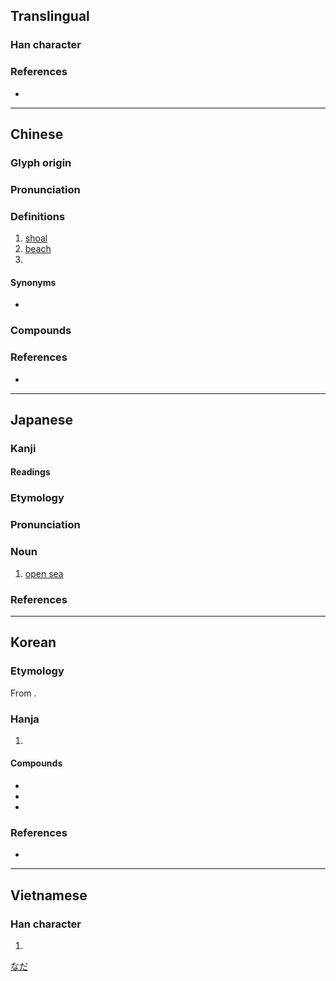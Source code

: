 {{also|滩}}
{{character info}}
==Translingual==

===Han character===
{{Han char|rn=85|rad=水|as=19|sn=22|four=30114|canj=ETOG|ids=⿰氵難}}

===References===
* {{Han ref|kx=0663.220|dkj=18784|dj=1072.140|hdz=31794.040|uh=7058|ud=28760|bh=C579|bd=50553}}

----

==Chinese==
{{zh-forms|s=滩}}

===Glyph origin===
{{Han etym}}

===Pronunciation===
{{zh-pron
|m=tān
|ma=Zh-tān.oga
|c=taan1
|h=pfs=
|md=
|mn=thoaⁿ/than
|mn_note=thoaⁿ - vernacular; than - literary
|mn-t=tuan1
|w=
|mc=y
|oc=y
|cat=n,cls
}}

===Definitions===
{{zh-hanzi}}

# [[shoal]]
# [[beach]]
# {{zh-classifier|[[liquid]] or [[paste]] [[spread]] over a [[surface]]|t=[[pool]], [[puddle]]}}

====Synonyms====
* {{q|Sichuanese}} {{zh-l|𣲩}}

===Compounds===
{{zh-der|上海灘|回灘|一灘|灘子|灘頭|淺灘|河漫灘|灘簧|杭州灘簧|打灘|灘戶|皇恐灘|灘羊|海灘|涒灘|搶灘|白水灘|灘線|打地灘兒|灘黃|海灘排球|沙灘|暗灘|河灘|灘船|灘師|險灘|龍困淺灘|鹽灘|長灘|金沙灘|新灘|紅柳灘|王灘|黃灘|熊灘|李灘|廟灘|方灘|石灘}}

===References===
* {{thcwd|13246}}

{{zh-cat|Intermediate}}

----

==Japanese==

===Kanji===
{{ja-kanji|rs=水19}}

====Readings====
{{ja-readings
|goon=たん
|kanon=たん
|kanyoon=だん
|kun=なだ-, せ
|nanori=だな, なん
}}

===Etymology===
{{wp|lang=ja}}
{{ja-kanjitab|なだ|yomi=k}}

===Pronunciation===
{{ja-pron|yomi=k|なだ|acc=1|acc_ref=DJR}}

===Noun===
{{ja-noun|なだ}}

# [[open sea]]
#: {{ja-usex|[[w:ja:玄界灘|玄界'''灘''']]|^げんかい '''^なだ'''|[[w:Genkai Sea|Genkai '''Sea''']]}}

===References===
<references/>

[[Category:ja:Geography|なだ]]

----

==Korean==

===Etymology===
From {{der|ko|ltc|-}} {{ltc-l|灘|id=1}}. {{hanja-hunmong|탄|than|地理#상05A}}

===Hanja===
{{ko-hanja-search}}
{{ko-hanja|여울|탄}}

# {{hanja form of|탄|[[shoal]]}}

====Compounds====
{{der-top3|Compounds}}
* {{ko-l|^한탄강|漢灘江|[[w:Hantan River|Hantan River]]}}
* {{ko-l|^신탄진|新灘津|[[w:Sintanjin|Sintanjin-dong]]}}
* {{ko-l|^광탄천|鑛灘川}}
{{der-bottom}}

===References===
* {{R:hanjadoc|6620}}

----

==Vietnamese==

===Han character===
{{vi-hantu|[[than]]|rs=水19}}

# {{rfdef|vi|sort=水19}}